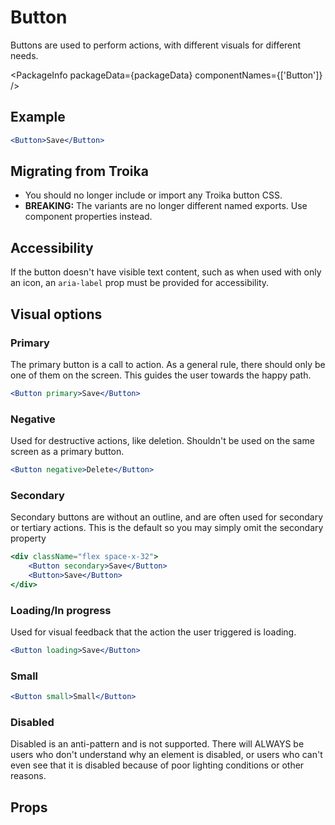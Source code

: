 
# Button

Buttons are used to perform actions, with different visuals for different needs.

<PackageInfo packageData={packageData} componentNames={['Button']} />

## Example

```jsx example
<Button>Save</Button>
```

## Migrating from Troika

-   You should no longer include or import any Troika button CSS.
-   **BREAKING:** The variants are no longer different named exports. Use component properties instead.

## Accessibility

If the button doesn't have visible text content, such as when used with only an
icon, an `aria-label` prop must be provided for accessibility.

## Visual options

### Primary

The primary button is a call to action. As a general rule, there should only be
one of them on the screen. This guides the user towards the happy path.

```jsx example
<Button primary>Save</Button>
```

### Negative

Used for destructive actions, like deletion. Shouldn't be used on the same
screen as a primary button.

```jsx example
<Button negative>Delete</Button>
```

### Secondary

Secondary buttons are without an outline, and are often used for secondary or
tertiary actions. This is the default so you may simply omit the secondary property

```jsx example
<div className="flex space-x-32">
    <Button secondary>Save</Button>
    <Button>Save</Button>
</div>
```

### Loading/In progress

Used for visual feedback that the action the user triggered is loading.

```jsx example
<Button loading>Save</Button>
```

### Small

```jsx example
<Button small>Small</Button>
```

### Disabled

Disabled is an anti-pattern and is not supported. There will ALWAYS be users who don't understand why an element is disabled, or users who can't even see that it is disabled because of poor lighting conditions or other reasons.

## Props

```props packages/button/src/component.tsx

```
